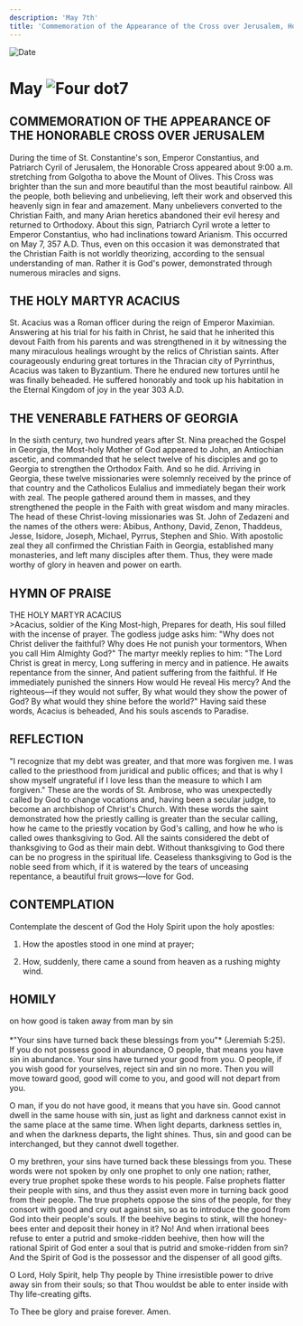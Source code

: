 ```yaml
---
description: 'May 7th'
title: 'Commemoration of the Appearance of the Cross over Jerusalem, Holy Martyr Acacius, Venerable Fathers of Georgia'
---
```


<RunningHead />
<Image src="/title-imprint.png" height={68} width={50} alt="Date" className="title-imprint"/>

# <div id="date">May <Image className="four-dot" src="/four-dot.png" height={15} width={15} alt="Four dot" />7</div>

## COMMEMORATION OF THE APPEARANCE OF THE HONORABLE CROSS OVER JERUSALEM

During the time of St. Constantine's son, Emperor Constantius, and Patriarch Cyril of Jerusalem, the Honorable Cross appeared about 9:00 a.m. stretching from Golgotha to above the Mount of Olives. This Cross was brighter than the sun and more beautiful than the most beautiful rainbow. All the people, both believing and unbelieving, left their work and observed this heavenly sign in fear and amazement. Many unbelievers converted to the Christian Faith, and many Arian heretics abandoned their evil heresy and returned to Orthodoxy. About this sign, Patriarch Cyril wrote a letter to Emperor Constantius, who had inclinations toward Arianism. This occurred on May 7, 357 A.D. Thus, even on this occasion it was demonstrated that the Christian Faith is not worldly theorizing, according to the sensual understanding of man. Rather it is God's power, demonstrated through numerous miracles and signs.

## THE HOLY MARTYR ACACIUS

St. Acacius was a Roman officer during the reign of Emperor Maximian. Answering at his trial for his faith in Christ, he said that he inherited this devout Faith from his parents and was strengthened in it by witnessing the many miraculous healings wrought by the relics of Christian saints. After courageously enduring great tortures in the Thracian city of Pyrrinthus, Acacius was taken to Byzantium. There he endured new tortures until he was finally beheaded. He suffered honorably and took up his habitation in the Eternal Kingdom of joy in the year 303 A.D.

## THE VENERABLE FATHERS OF GEORGIA

In the sixth century, two hundred years after St. Nina preached the Gospel in Georgia, the Most-holy Mother of God appeared to John, an Antiochian ascetic, and commanded that he select twelve of his disciples and go to Georgia to strengthen the Orthodox Faith. And so he did. Arriving in Georgia, these twelve missionaries were solemnly received by the prince of that country and the Catholicos Eulalius and immediately began their work with zeal. The people gathered around them in masses, and they strengthened the people in the Faith with great wisdom and many miracles. The head of these Christ-loving missionaries was St. John of Zedazeni and the names of the others were: Abibus, Anthony, David, Zenon, Thaddeus, Jesse, Isidore, Joseph, Michael, Pyrrus, Stephen and Shio. With apostolic zeal they all confirmed the Christian Faith in Georgia, established many monasteries, and left many disciples after them. Thus, they were made worthy of glory in heaven and power on earth.


## HYMN OF PRAISE
<div style={{textAlign:'center', color:'crimson', fontWeight:'bold'}}>
THE HOLY MARTYR ACACIUS
</div>
>Acacius, soldier of the King Most-high,  
Prepares for death,  
His soul filled with the incense of prayer.  
The godless judge asks him:  
"Why does not Christ deliver the faithful?  
Why does He not punish your tormentors,  
When you call Him Almighty God?"  
The martyr meekly replies to him:  
"The Lord Christ is great in mercy,  
Long suffering in mercy and in patience.  
He awaits repentance from the sinner,  
And patient suffering from the faithful.  
If He immediately punished the sinners  
How would He reveal His mercy?  
And the righteous—if they would not suffer,  
By what would they show the power of God?  
By what would they shine before the world?"  
Having said these words, Acacius is beheaded,  
And his souls ascends to Paradise.  


## REFLECTION

"I recognize that my debt was greater, and that more was forgiven me. I was called to the priesthood from juridical and public offices; and that is why I show myself ungrateful if I love less than the measure to which I am forgiven." These are the words of St. Ambrose, who was unexpectedly called by God to change vocations and, having been a secular judge, to become an archbishop of Christ's Church. With these words the saint demonstrated how the priestly calling is greater than the secular calling, how he came to the priestly vocation by God's calling, and how he who is called owes thanksgiving to God. All the saints considered the debt of thanksgiving to God as their main debt. Without thanksgiving to God there can be no progress in the spiritual life. Ceaseless thanksgiving to God is the noble seed from which, if it is watered by the tears of unceasing repentance, a beautiful fruit grows—love for God.


## CONTEMPLATION

Contemplate the descent of God the Holy Spirit upon the holy apostles:

1. How the apostles stood in one mind at prayer;

2. How, suddenly, there came a sound from heaven as a rushing mighty wind.


## HOMILY
<div style={{textAlign:'center', color:'crimson', fontWeight:'bold'}}>
on how good is taken away from man by sin
</div><br />
<div style={{textAlign:'right'}}>
*"Your sins have turned back these blessings from you"* (Jeremiah 5:25).
</div>
If you do not possess good in abundance, O people, that means you have sin in abundance. Your sins have turned your good from you. O people, if you wish good for yourselves, reject sin and sin no more. Then you will move toward good, good will come to you, and good will not depart from you.

O man, if you do not have good, it means that you have sin. Good cannot dwell in the same house with sin, just as light and darkness cannot exist in the same place at the same time. When light departs, darkness settles in, and when the darkness departs, the light shines. Thus, sin and good can be interchanged, but they cannot dwell together.

O my brethren, your sins have turned back these blessings from you. These words were not spoken by only one prophet to only one nation; rather, every true prophet spoke these words to his people. False prophets flatter their people with sins, and thus they assist even more in turning back good from their people. The true prophets oppose the sins of the people, for they consort with good and cry out against sin, so as to introduce the good from God into their people's souls. If the beehive begins to stink, will the honey-bees enter and deposit their honey in it? No! And when irrational bees refuse to enter a putrid and smoke-ridden beehive, then how will the rational Spirit of God enter a soul that is putrid and smoke-ridden from sin? And the Spirit of God is the possessor and the dispenser of all good gifts.

O Lord, Holy Spirit, help Thy people by Thine irresistible power to drive away sin from their souls; so that Thou wouldst be able to enter inside with Thy life-creating gifts.

To Thee be glory and praise forever. Amen.
